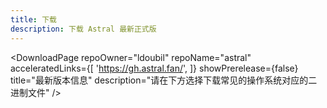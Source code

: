 ```yaml
---
title: 下载
description: 下载 Astral 最新正式版
---
```



<DownloadPage 
  repoOwner="ldoubil"
  repoName="astral"
  acceleratedLinks={[
    'https://gh.astral.fan/',
  ]}
  showPrerelease={false}
  title="最新版本信息"
  description="请在下方选择下载常见的操作系统对应的二进制文件"
/>
